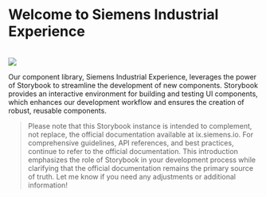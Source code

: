 
<Meta title="Example/Introduction" />

# Welcome to Siemens Industrial Experience

<br />

<img src={image} />

Our component library, Siemens Industrial Experience, leverages the power of Storybook to streamline the development of new components.
Storybook provides an interactive environment for building and testing UI components, which enhances our development workflow and ensures the creation of robust, reusable components.

> Please note that this Storybook instance is intended to complement, not replace, the official documentation available at ix.siemens.io. For comprehensive guidelines, API references, and best practices, continue to refer to the official documentation.
> This introduction emphasizes the role of Storybook in your development process while clarifying that the official documentation remains the primary source of truth. Let me know if you need any adjustments or additional information!
